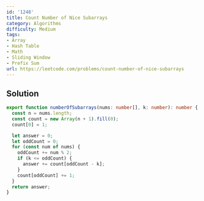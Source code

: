 ```yaml
---
id: '1248'
title: Count Number of Nice Subarrays
category: Algorithms
difficulty: Medium
tags:
- Array
- Hash Table
- Math
- Sliding Window
- Prefix Sum
url: https://leetcode.com/problems/count-number-of-nice-subarrays
---
```


## Solution

```typescript filename="solution.ts" copy
export function numberOfSubarrays(nums: number[], k: number): number {
  const n = nums.length;
  const count = new Array(n + 1).fill(0);
  count[0] = 1;

  let answer = 0;
  let oddCount = 0;
  for (const num of nums) {
    oddCount += num % 2;
    if (k <= oddCount) {
      answer += count[oddCount - k];
    }
    count[oddCount] += 1;
  }
  return answer;
}
```

